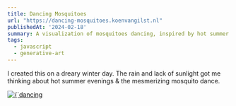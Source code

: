 ```yaml
---
title: Dancing Mosquitoes
url: "https://dancing-mosquitoes.koenvangilst.nl"
publishedAt: '2024-02-18'
summary: A visualization of mosquitoes dancing, inspired by hot summer evenings. Created on a dreary winter day.
tags:
  - javascript
  - generative-art
---
```


I created this on a dreary winter day. The rain and lack of sunlight got me thinking about hot summer evenings & the mesmerizing mosquito dance. 

<a href="https://dancing-mosquitoes.koenvangilst.nl" target="_blank">
  <Image
    alt={`dancing mosquitoes screenshot`}
    src={`/static/images/dancing-mosquitoes.jpg`}
    width={2188}
    height={1610}
  />
</a>

